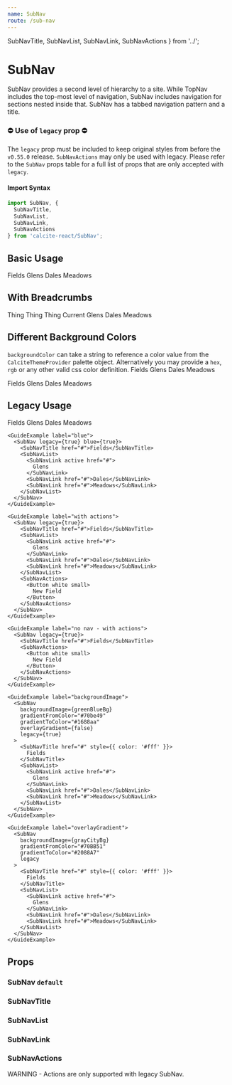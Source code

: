 ```yaml
---
name: SubNav
route: /sub-nav
---
```


  SubNavTitle,
  SubNavList,
  SubNavLink,
  SubNavActions
} from '../';


# SubNav

SubNav provides a second level of hierarchy to a site. While TopNav includes the
top-most level of navigation, SubNav includes navigation for sections nested
inside that. SubNav has a tabbed navigation pattern and a title. 

### ⛔️ Use of `legacy` prop ⛔️

The `legacy` prop must be included to keep original styles from before the `v0.55.0` release. 
`SubNavActions` may only be used with legacy. Please refer to the `SubNav` props 
table for a full list of props that are only accepted with `legacy`.

#### Import Syntax

```js
import SubNav, {
  SubNavTitle,
  SubNavList,
  SubNavLink,
  SubNavActions
} from 'calcite-react/SubNav';
```

## Basic Usage

<Playground>
  <SubNav>
    <SubNavTitle>Fields</SubNavTitle>
    <SubNavList>
      <SubNavLink active href="#">
        Glens
      </SubNavLink>
      <SubNavLink href="#">Dales</SubNavLink>
      <SubNavLink href="#">Meadows</SubNavLink>
    </SubNavList>
  </SubNav>
</Playground>

## With Breadcrumbs

<Playground>
  <SubNav>
    <SubNavTitle>
      <Breadcrumbs>
        <Crumb href="#">Thing</Crumb>
        <Crumb>Thing</Crumb>
        <Crumb href="#">Thing</Crumb>
        <Crumb href="#">Current</Crumb>
      </Breadcrumbs>
    </SubNavTitle>
    <SubNavList>
      <SubNavLink active href="#">
        Glens
      </SubNavLink>
      <SubNavLink href="#">Dales</SubNavLink>
      <SubNavLink href="#">Meadows</SubNavLink>
    </SubNavList>
  </SubNav>
</Playground>

## Different Background Colors
`backgroundColor` can take a string to reference a color value from the `CalciteThemeProvider` palette object. Alternatively you may provide a `hex`, `rgb` or any other valid css color definition.
<Playground>
  <GuideExample label="backgroundColor='purple'">
    <SubNav backgroundColor="purple">
      <SubNavTitle>Fields</SubNavTitle>
      <SubNavList>
        <SubNavLink active href="#">
          Glens
        </SubNavLink>
        <SubNavLink href="#">Dales</SubNavLink>
        <SubNavLink href="#">Meadows</SubNavLink>
      </SubNavList>
    </SubNav>
  </GuideExample>

  <GuideExample label="backgroundColor='#52993c'">
    <SubNav backgroundColor="#52993c">
      <SubNavTitle>Fields</SubNavTitle>
      <SubNavList>
        <SubNavLink active href="#">
          Glens
        </SubNavLink>
        <SubNavLink href="#">Dales</SubNavLink>
        <SubNavLink href="#">Meadows</SubNavLink>
      </SubNavList>
    </SubNav>
    </GuideExample>
</Playground>


## Legacy Usage

<Playground>

  <GuideExample label="basic usage">
    <SubNav legacy={true}>
      <SubNavTitle href="#">Fields</SubNavTitle>
      <SubNavList>
        <SubNavLink active href="#">
          Glens
        </SubNavLink>
        <SubNavLink href="#">Dales</SubNavLink>
        <SubNavLink href="#">Meadows</SubNavLink>
      </SubNavList>
    </SubNav>
    </GuideExample>

    <GuideExample label="blue">
      <SubNav legacy={true} blue={true}>
        <SubNavTitle href="#">Fields</SubNavTitle>
        <SubNavList>
          <SubNavLink active href="#">
            Glens
          </SubNavLink>
          <SubNavLink href="#">Dales</SubNavLink>
          <SubNavLink href="#">Meadows</SubNavLink>
        </SubNavList>
      </SubNav>
    </GuideExample>

    <GuideExample label="with actions">
      <SubNav legacy={true}>
        <SubNavTitle href="#">Fields</SubNavTitle>
        <SubNavList>
          <SubNavLink active href="#">
            Glens
          </SubNavLink>
          <SubNavLink href="#">Dales</SubNavLink>
          <SubNavLink href="#">Meadows</SubNavLink>
        </SubNavList>
        <SubNavActions>
          <Button white small>
            New Field
          </Button>
        </SubNavActions>
      </SubNav>
    </GuideExample>

    <GuideExample label="no nav - with actions">
      <SubNav legacy={true}>
        <SubNavTitle href="#">Fields</SubNavTitle>
        <SubNavActions>
          <Button white small>
            New Field
          </Button>
        </SubNavActions>
      </SubNav>
    </GuideExample>

    <GuideExample label="backgroundImage">
      <SubNav
        backgroundImage={greenBlueBg}
        gradientFromColor="#70be49"
        gradientToColor="#1688aa"
        overlayGradient={false}
        legacy={true}
      >
        <SubNavTitle href="#" style={{ color: '#fff' }}>
          Fields
        </SubNavTitle>
        <SubNavList>
          <SubNavLink active href="#">
            Glens
          </SubNavLink>
          <SubNavLink href="#">Dales</SubNavLink>
          <SubNavLink href="#">Meadows</SubNavLink>
        </SubNavList>
      </SubNav>
    </GuideExample>

    <GuideExample label="overlayGradient">
      <SubNav
        backgroundImage={grayCityBg}
        gradientFromColor="#70BB51"
        gradientToColor="#2088A7"
        legacy
      >
        <SubNavTitle href="#" style={{ color: '#fff' }}>
          Fields
        </SubNavTitle>
        <SubNavList>
          <SubNavLink active href="#">
            Glens
          </SubNavLink>
          <SubNavLink href="#">Dales</SubNavLink>
          <SubNavLink href="#">Meadows</SubNavLink>
        </SubNavList>
      </SubNav>
    </GuideExample>

</Playground>

## Props

### SubNav `default`

<PropsTable of={SubNav} />

### SubNavTitle

<PropsTable of={SubNavTitle} />

### SubNavList

<PropsTable of={SubNavList} />

### SubNavLink

<PropsTable of={SubNavLink} />

### SubNavActions

WARNING - Actions are only supported with legacy SubNav.

<PropsTable of={SubNavActions} />
